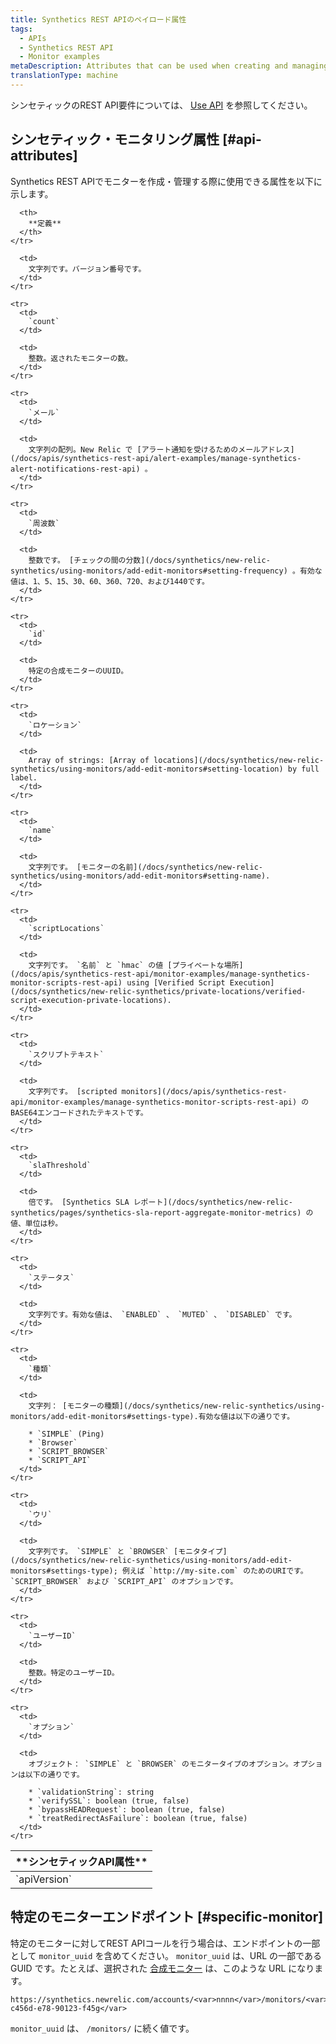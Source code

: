 ```yaml
---
title: Synthetics REST APIのペイロード属性
tags:
  - APIs
  - Synthetics REST API
  - Monitor examples
metaDescription: Attributes that can be used when creating and managing New Relic Synthetics' monitors via the REST API.
translationType: machine
---
```


シンセティックのREST API要件については、 [Use API](/docs/apis/synthetics-rest-api/monitor-examples/manage-synthetics-monitors-rest-api#use-api) を参照してください。

## シンセティック・モニタリング属性 [#api-attributes]

Synthetics REST APIでモニターを作成・管理する際に使用できる属性を以下に示します。

<table>
  <thead>
    <tr>
      <th style={{ width: "200px" }}>
        **シンセティックAPI属性**
      </th>

      <th>
        **定義**
      </th>
    </tr>
  </thead>

  <tbody>
    <tr>
      <td>
        `apiVersion`
      </td>

      <td>
        文字列です。バージョン番号です。
      </td>
    </tr>

    <tr>
      <td>
        `count`
      </td>

      <td>
        整数。返されたモニターの数。
      </td>
    </tr>

    <tr>
      <td>
        `メール`
      </td>

      <td>
        文字列の配列。New Relic で [アラート通知を受けるためのメールアドレス](/docs/apis/synthetics-rest-api/alert-examples/manage-synthetics-alert-notifications-rest-api) 。
      </td>
    </tr>

    <tr>
      <td>
        `周波数`
      </td>

      <td>
        整数です。 [チェックの間の分数](/docs/synthetics/new-relic-synthetics/using-monitors/add-edit-monitors#setting-frequency) 。有効な値は、1、5、15、30、60、360、720、および1440です。
      </td>
    </tr>

    <tr>
      <td>
        `id`
      </td>

      <td>
        特定の合成モニターのUUID。
      </td>
    </tr>

    <tr>
      <td>
        `ロケーション`
      </td>

      <td>
        Array of strings: [Array of locations](/docs/synthetics/new-relic-synthetics/using-monitors/add-edit-monitors#setting-location) by full label.
      </td>
    </tr>

    <tr>
      <td>
        `name`
      </td>

      <td>
        文字列です。 [モニターの名前](/docs/synthetics/new-relic-synthetics/using-monitors/add-edit-monitors#setting-name).
      </td>
    </tr>

    <tr>
      <td>
        `scriptLocations`
      </td>

      <td>
        文字列です。 `名前` と `hmac` の値 [プライベートな場所](/docs/apis/synthetics-rest-api/monitor-examples/manage-synthetics-monitor-scripts-rest-api) using [Verified Script Execution](/docs/synthetics/new-relic-synthetics/private-locations/verified-script-execution-private-locations).
      </td>
    </tr>

    <tr>
      <td>
        `スクリプトテキスト`
      </td>

      <td>
        文字列です。 [scripted monitors](/docs/apis/synthetics-rest-api/monitor-examples/manage-synthetics-monitor-scripts-rest-api) のBASE64エンコードされたテキストです。
      </td>
    </tr>

    <tr>
      <td>
        `slaThreshold`
      </td>

      <td>
        倍です。 [Synthetics SLA レポート](/docs/synthetics/new-relic-synthetics/pages/synthetics-sla-report-aggregate-monitor-metrics) の値、単位は秒。
      </td>
    </tr>

    <tr>
      <td>
        `ステータス`
      </td>

      <td>
        文字列です。有効な値は、 `ENABLED` 、 `MUTED` 、 `DISABLED` です。
      </td>
    </tr>

    <tr>
      <td>
        `種類`
      </td>

      <td>
        文字列： [モニターの種類](/docs/synthetics/new-relic-synthetics/using-monitors/add-edit-monitors#settings-type).有効な値は以下の通りです。

        * `SIMPLE` (Ping)
        * `Browser`
        * `SCRIPT_BROWSER`
        * `SCRIPT_API`
      </td>
    </tr>

    <tr>
      <td>
        `ウリ`
      </td>

      <td>
        文字列です。 `SIMPLE` と `BROWSER` [モニタタイプ](/docs/synthetics/new-relic-synthetics/using-monitors/add-edit-monitors#settings-type); 例えば `http://my-site.com` のためのURIです。 `SCRIPT_BROWSER` および `SCRIPT_API` のオプションです。
      </td>
    </tr>

    <tr>
      <td>
        `ユーザーID`
      </td>

      <td>
        整数。特定のユーザーID。
      </td>
    </tr>

    <tr>
      <td>
        `オプション`
      </td>

      <td>
        オブジェクト： `SIMPLE` と `BROWSER` のモニタータイプのオプション。オプションは以下の通りです。

        * `validationString`: string
        * `verifySSL`: boolean (true, false)
        * `bypassHEADRequest`: boolean (true, false)
        * `treatRedirectAsFailure`: boolean (true, false)
      </td>
    </tr>
  </tbody>
</table>

## 特定のモニターエンドポイント [#specific-monitor]

特定のモニターに対してREST APIコールを行う場合は、エンドポイントの一部として `monitor_uuid` を含めてください。 `monitor_uuid` は、URL の一部である GUID です。たとえば、選択された [合成モニター](/docs/synthetics/new-relic-synthetics/pages/synthetics-overview-page-view-monitors-performance) は、このような URL になります。

```
https://synthetics.newrelic.com/accounts/<var>nnnn</var>/monitors/<var>ab123-c456d-e78-90123-f45g</var>
```

`monitor_uuid` は、 `/monitors/` に続く値です。